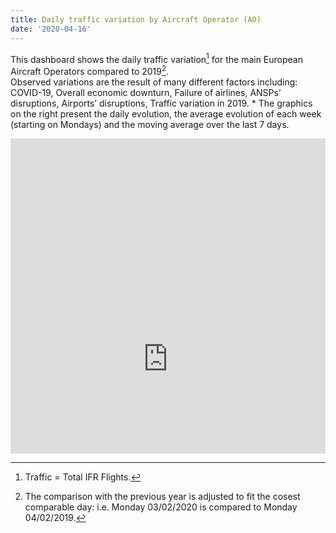 ```yaml
---
title: Daily traffic variation by Aircraft Operator (AO)
date: '2020-04-16'
---
```

<style type="text/css">
.img-responsive {
    margin: 0 auto;
    max-width: 100%
}

.resp-container {
    position: relative;
    overflow: hidden;
    padding-top: 100%;
}

.resp-iframe {
    position: absolute;
    top: 0;
    left: 0;
    width: 100%;
    height: 140%;
    border: 0;
}
</style>
This dashboard shows the daily traffic variation[^1] for the main European Aircraft Operators compared to 2019[^2]. <br> 
Observed variations are the result of many different factors including: COVID-19, Overall economic downturn, Failure of airlines, ANSPs' disruptions,  Airports' disruptions, Traffic variation in 2019.
* The graphics on the right present the daily evolution, the average evolution of each week (starting on Mondays) and the moving average over the last 7 days.

<div class="resp-container"><iframe class="resp-iframe" src="https://www.eurocontrol.int/Economics/DailyTrafficVariation-AOs.html" frameborder="0" style="border:0" allowfullscreen></iframe></div>

[^1]: Traffic = Total IFR Flights.
[^2]: The comparison with the previous year is adjusted to fit the cosest comparable day: i.e. Monday 03/02/2020 is compared to Monday 04/02/2019.